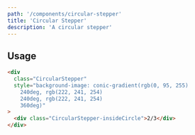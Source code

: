 ```yaml
---
path: '/components/circular-stepper'
title: 'Circular Stepper'
description: 'A circular stepper'
---
```


## Usage

```html preview=true
<div
  class="CircularStepper"
  style="background-image: conic-gradient(rgb(0, 95, 255) 
    240deg, rgb(222, 241, 254) 
    240deg, rgb(222, 241, 254) 
    360deg)"
>
  <div class="CircularStepper-insideCircle">2/3</div>
</div>
```
